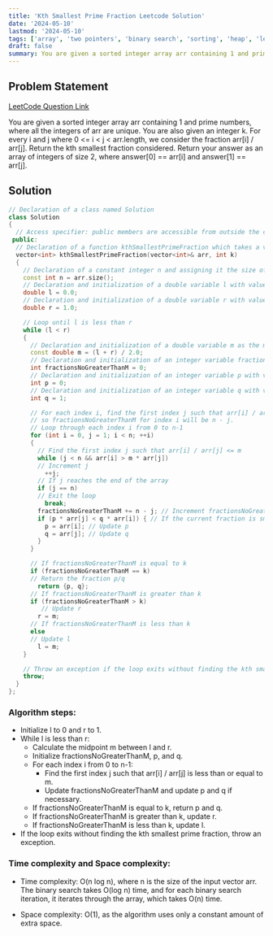 ```yaml
---
title: 'Kth Smallest Prime Fraction Leetcode Solution'
date: '2024-05-10'
lastmod: '2024-05-10'
tags: ['array', 'two pointers', 'binary search', 'sorting', 'heap', 'leetcode']
draft: false
summary: You are given a sorted integer array arr containing 1 and prime numbers....
---
```


## Problem Statement
[LeetCode Question Link](https://leetcode.com/problems/k-th-smallest-prime-fraction/description/)

You are given a sorted integer array arr containing 1 and prime numbers, where all the integers of arr are unique. You are also given an integer k. For every i and j where 0 <= i < j < arr.length, we consider the fraction arr[i] / arr[j]. Return the kth smallest fraction considered. Return your answer as an array of integers of size 2, where answer[0] == arr[i] and answer[1] == arr[j].

## Solution

```cpp
// Declaration of a class named Solution
class Solution 
{ 
  // Access specifier: public members are accessible from outside the class
 public: 
  // Declaration of a function kthSmallestPrimeFraction which takes a vector of integers and an integer as input arguments
  vector<int> kthSmallestPrimeFraction(vector<int>& arr, int k) 
  { 
    // Declaration of a constant integer n and assigning it the size of the input vector arr
    const int n = arr.size(); 
    // Declaration and initialization of a double variable l with value 0.0
    double l = 0.0; 
    // Declaration and initialization of a double variable r with value 1.0
    double r = 1.0; 

    // Loop until l is less than r
    while (l < r) 
    { 
      // Declaration and initialization of a double variable m as the midpoint between l and r
      const double m = (l + r) / 2.0; 
      // Declaration and initialization of an integer variable fractionsNoGreaterThanM with value 0
      int fractionsNoGreaterThanM = 0; 
      // Declaration and initialization of an integer variable p with value 0
      int p = 0; 
      // Declaration and initialization of an integer variable q with value 1
      int q = 1; 

      // For each index i, find the first index j such that arr[i] / arr[j] <= m,
      // so fractionsNoGreaterThanM for index i will be n - j.
      // Loop through each index i from 0 to n-1
      for (int i = 0, j = 1; i < n; ++i) 
      { 
        // Find the first index j such that arr[i] / arr[j] <= m
        while (j < n && arr[i] > m * arr[j]) 
        // Increment j
          ++j; 
        // If j reaches the end of the array
        if (j == n) 
        // Exit the loop
          break; 
        fractionsNoGreaterThanM += n - j; // Increment fractionsNoGreaterThanM by n - j
        if (p * arr[j] < q * arr[i]) { // If the current fraction is smaller than the previous one
          p = arr[i]; // Update p
          q = arr[j]; // Update q
        }
      }

      // If fractionsNoGreaterThanM is equal to k
      if (fractionsNoGreaterThanM == k) 
      // Return the fraction p/q
        return {p, q}; 
      // If fractionsNoGreaterThanM is greater than k
      if (fractionsNoGreaterThanM > k) 
         // Update r
        r = m;
      // If fractionsNoGreaterThanM is less than k
      else 
      // Update l
        l = m; 
    }

    // Throw an exception if the loop exits without finding the kth smallest prime fraction
    throw; 
  }
};
```

### Algorithm steps:
   - Initialize l to 0 and r to 1.
   - While l is less than r:
     - Calculate the midpoint m between l and r.
     - Initialize fractionsNoGreaterThanM, p, and q.
     - For each index i from 0 to n-1:
       - Find the first index j such that arr[i] / arr[j] is less than or equal to m.
       - Update fractionsNoGreaterThanM and update p and q if necessary.
     - If fractionsNoGreaterThanM is equal to k, return p and q.
     - If fractionsNoGreaterThanM is greater than k, update r.
     - If fractionsNoGreaterThanM is less than k, update l.
   - If the loop exits without finding the kth smallest prime fraction, throw an exception.

### Time complexity and Space complexity:
   - Time complexity: O(n log n), where n is the size of the input vector arr. The binary search takes O(log n) time, and for each binary search iteration, it iterates through the array, which takes O(n) time.
  
   - Space complexity: O(1), as the algorithm uses only a constant amount of extra space.


